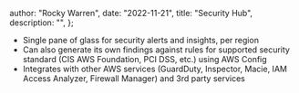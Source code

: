 
  author: "Rocky Warren",
  date: "2022-11-21",
  title: "Security Hub",
  description: "",
};


- Single pane of glass for security alerts and insights, per region
- Can also generate its own findings against rules for supported security standard (CIS AWS Foundation, PCI DSS, etc.) using AWS Config
- Integrates with other AWS services (GuardDuty, Inspector, Macie, IAM Access Analyzer, Firewall Manager) and 3rd party services
